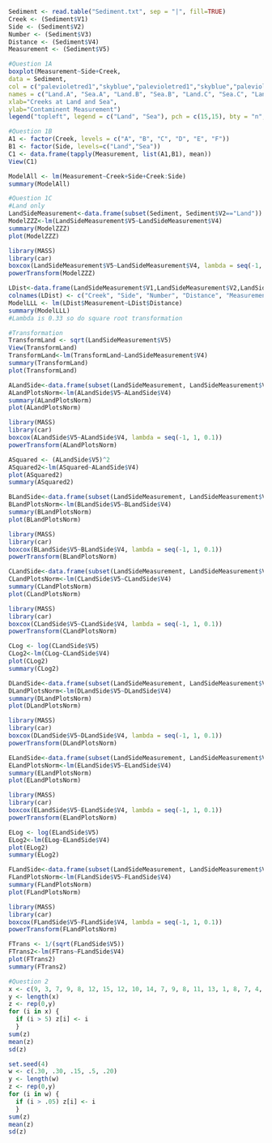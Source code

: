 ```r
Sediment <- read.table("Sediment.txt", sep = "|", fill=TRUE)
Creek <- (Sediment$V1)
Side <- (Sediment$V2)
Number <- (Sediment$V3)
Distance <- (Sediment$V4)
Measurement <- (Sediment$V5)
```

```r
#Question 1A
boxplot(Measurement~Side+Creek,
data = Sediment,
col = c("palevioletred1","skyblue","palevioletred1","skyblue","palevioletred1","skyblue"),
names = c("Land.A", "Sea.A", "Land.B", "Sea.B", "Land.C", "Sea.C", "Land.D", "Sea.D", "Land.E", "Sea.E", "Land.F", "Sea.F"), 
xlab="Creeks at Land and Sea",
ylab="Contaminent Measurement")
legend("topleft", legend = c("Land", "Sea"), pch = c(15,15), bty = "n", pt.cex = 2, cex = .8, text.col = "black", horiz = F, col = c("palevioletred1","skyblue"))
```
```r
#Question 1B
A1 <- factor(Creek, levels = c("A", "B", "C", "D", "E", "F"))
B1 <- factor(Side, levels=c("Land","Sea"))
C1 <- data.frame(tapply(Measurement, list(A1,B1), mean))
View(C1)
```

```r
ModelAll <- lm(Measurement~Creek+Side+Creek:Side)
summary(ModelAll)
```
```r
#Question 1C
#Land only
LandSideMeasurement<-data.frame(subset(Sediment, Sediment$V2=="Land")) #Makes a subset of land data
ModelZZZ<-lm(LandSideMeasurement$V5~LandSideMeasurement$V4)
summary(ModelZZZ)
plot(ModelZZZ)
```
```r
library(MASS)
library(car)
boxcox(LandSideMeasurement$V5~LandSideMeasurement$V4, lambda = seq(-1, 1, 0.1))
powerTransform(ModelZZZ)

LDist<-data.frame(LandSideMeasurement$V1,LandSideMeasurement$V2,LandSideMeasurement$V3,LandSideMeasurement$V4,TranMeasurement)
colnames(LDist) <- c("Creek", "Side", "Number", "Distance", "Measurement")
ModelLLL <- lm(LDist$Measurement~LDist$Distance)
summary(ModelLLL)
#Lambda is 0.33 so do square root transformation
```
```r
#Transformation
TransformLand <- sqrt(LandSideMeasurement$V5)
View(TransformLand)
TransformLand<-lm(TransformLand~LandSideMeasurement$V4)
summary(TransformLand)
plot(TransformLand)
```
```r
ALandSide<-data.frame(subset(LandSideMeasurement, LandSideMeasurement$V1=="A"))
ALandPlotsNorm<-lm(ALandSide$V5~ALandSide$V4)
summary(ALandPlotsNorm)
plot(ALandPlotsNorm)

library(MASS)
library(car)
boxcox(ALandSide$V5~ALandSide$V4, lambda = seq(-1, 1, 0.1))
powerTransform(ALandPlotsNorm)
```
```r
ASquared <- (ALandSide$V5)^2
ASquared2<-lm(ASquared~ALandSide$V4)
plot(ASquared2)
summary(ASquared2)
```


```r
BLandSide<-data.frame(subset(LandSideMeasurement, LandSideMeasurement$V1=="B"))
BLandPlotsNorm<-lm(BLandSide$V5~BLandSide$V4)
summary(BLandPlotsNorm)
plot(BLandPlotsNorm)

library(MASS)
library(car)
boxcox(BLandSide$V5~BLandSide$V4, lambda = seq(-1, 1, 0.1))
powerTransform(BLandPlotsNorm)
```

```r
CLandSide<-data.frame(subset(LandSideMeasurement, LandSideMeasurement$V1=="C"))
CLandPlotsNorm<-lm(CLandSide$V5~CLandSide$V4)
summary(CLandPlotsNorm)
plot(CLandPlotsNorm)

library(MASS)
library(car)
boxcox(CLandSide$V5~CLandSide$V4, lambda = seq(-1, 1, 0.1))
powerTransform(CLandPlotsNorm)
```
```r
CLog <- log(CLandSide$V5)
CLog2<-lm(CLog~CLandSide$V4)
plot(CLog2)
summary(CLog2)
```

```r
DLandSide<-data.frame(subset(LandSideMeasurement, LandSideMeasurement$V1=="D"))
DLandPlotsNorm<-lm(DLandSide$V5~DLandSide$V4)
summary(DLandPlotsNorm)
plot(DLandPlotsNorm)

library(MASS)
library(car)
boxcox(DLandSide$V5~DLandSide$V4, lambda = seq(-1, 1, 0.1))
powerTransform(DLandPlotsNorm)
```
```r
ELandSide<-data.frame(subset(LandSideMeasurement, LandSideMeasurement$V1=="E"))
ELandPlotsNorm<-lm(ELandSide$V5~ELandSide$V4)
summary(ELandPlotsNorm)
plot(ELandPlotsNorm)

library(MASS)
library(car)
boxcox(ELandSide$V5~ELandSide$V4, lambda = seq(-1, 1, 0.1))
powerTransform(ELandPlotsNorm)
```
```r
ELog <- log(ELandSide$V5)
ELog2<-lm(ELog~ELandSide$V4)
plot(ELog2)
summary(ELog2)
```

```r
FLandSide<-data.frame(subset(LandSideMeasurement, LandSideMeasurement$V1=="F"))
FLandPlotsNorm<-lm(FLandSide$V5~FLandSide$V4)
summary(FLandPlotsNorm)
plot(FLandPlotsNorm)

library(MASS)
library(car)
boxcox(FLandSide$V5~FLandSide$V4, lambda = seq(-1, 1, 0.1))
powerTransform(FLandPlotsNorm)
```

```r
FTrans <- 1/(sqrt(FLandSide$V5))
FTrans2<-lm(FTrans~FLandSide$V4)
plot(FTrans2)
summary(FTrans2)
```

```r
#Question 2
x <- c(9, 3, 7, 9, 8, 12, 15, 12, 10, 14, 7, 9, 8, 11, 13, 1, 8, 7, 4, 19, 16, 14, 13, 16, 8)
y <- length(x)
z <- rep(0,y)
for (i in x) {
  if (i > 5) z[i] <- i
  }
sum(z)
mean(z)
sd(z)
```

```r
set.seed(4)
w <- c(.30, .30, .15, .5, .20)
y <- length(w)
z <- rep(0,y)
for (i in w) {
  if (i > .05) z[i] <- i
  }
sum(z)
mean(z)
sd(z)
```


